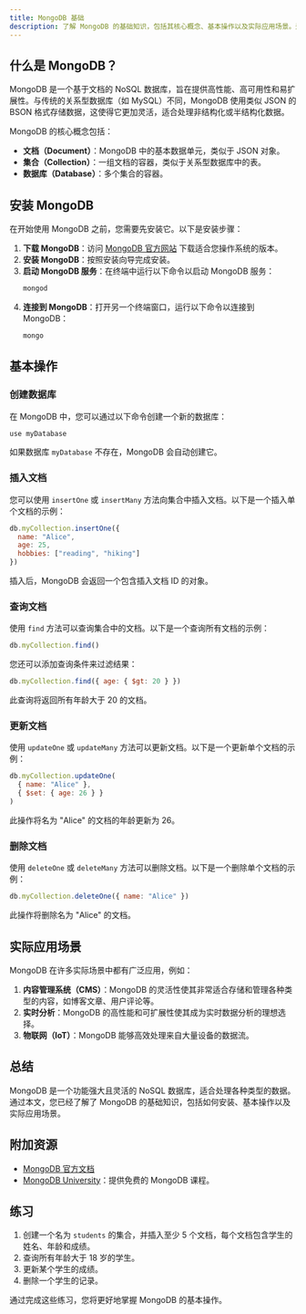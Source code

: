 ```yaml
---
title: MongoDB 基础
description: 了解 MongoDB 的基础知识，包括其核心概念、基本操作以及实际应用场景。适合初学者快速入门 NoSQL 数据库。
---
```


## 什么是 MongoDB？

MongoDB 是一个基于文档的 NoSQL 数据库，旨在提供高性能、高可用性和易扩展性。与传统的关系型数据库（如 MySQL）不同，MongoDB 使用类似 JSON 的 BSON 格式存储数据，这使得它更加灵活，适合处理非结构化或半结构化数据。

MongoDB 的核心概念包括：
- **文档（Document）**：MongoDB 中的基本数据单元，类似于 JSON 对象。
- **集合（Collection）**：一组文档的容器，类似于关系型数据库中的表。
- **数据库（Database）**：多个集合的容器。

## 安装 MongoDB

在开始使用 MongoDB 之前，您需要先安装它。以下是安装步骤：

1. **下载 MongoDB**：访问 [MongoDB 官方网站](https://www.mongodb.com/try/download/community) 下载适合您操作系统的版本。
2. **安装 MongoDB**：按照安装向导完成安装。
3. **启动 MongoDB 服务**：在终端中运行以下命令以启动 MongoDB 服务：
   ```bash
   mongod
   ```
4. **连接到 MongoDB**：打开另一个终端窗口，运行以下命令以连接到 MongoDB：
   ```bash
   mongo
   ```

## 基本操作

### 创建数据库

在 MongoDB 中，您可以通过以下命令创建一个新的数据库：
```javascript
use myDatabase
```
如果数据库 `myDatabase` 不存在，MongoDB 会自动创建它。

### 插入文档

您可以使用 `insertOne` 或 `insertMany` 方法向集合中插入文档。以下是一个插入单个文档的示例：
```javascript
db.myCollection.insertOne({
  name: "Alice",
  age: 25,
  hobbies: ["reading", "hiking"]
})
```
插入后，MongoDB 会返回一个包含插入文档 ID 的对象。

### 查询文档

使用 `find` 方法可以查询集合中的文档。以下是一个查询所有文档的示例：
```javascript
db.myCollection.find()
```
您还可以添加查询条件来过滤结果：
```javascript
db.myCollection.find({ age: { $gt: 20 } })
```
此查询将返回所有年龄大于 20 的文档。

### 更新文档

使用 `updateOne` 或 `updateMany` 方法可以更新文档。以下是一个更新单个文档的示例：
```javascript
db.myCollection.updateOne(
  { name: "Alice" },
  { $set: { age: 26 } }
)
```
此操作将名为 "Alice" 的文档的年龄更新为 26。

### 删除文档

使用 `deleteOne` 或 `deleteMany` 方法可以删除文档。以下是一个删除单个文档的示例：
```javascript
db.myCollection.deleteOne({ name: "Alice" })
```
此操作将删除名为 "Alice" 的文档。

## 实际应用场景

MongoDB 在许多实际场景中都有广泛应用，例如：

1. **内容管理系统（CMS）**：MongoDB 的灵活性使其非常适合存储和管理各种类型的内容，如博客文章、用户评论等。
2. **实时分析**：MongoDB 的高性能和可扩展性使其成为实时数据分析的理想选择。
3. **物联网（IoT）**：MongoDB 能够高效处理来自大量设备的数据流。

## 总结

MongoDB 是一个功能强大且灵活的 NoSQL 数据库，适合处理各种类型的数据。通过本文，您已经了解了 MongoDB 的基础知识，包括如何安装、基本操作以及实际应用场景。

## 附加资源

- [MongoDB 官方文档](https://docs.mongodb.com/)
- [MongoDB University](https://university.mongodb.com/)：提供免费的 MongoDB 课程。

## 练习

1. 创建一个名为 `students` 的集合，并插入至少 5 个文档，每个文档包含学生的姓名、年龄和成绩。
2. 查询所有年龄大于 18 岁的学生。
3. 更新某个学生的成绩。
4. 删除一个学生的记录。

通过完成这些练习，您将更好地掌握 MongoDB 的基本操作。